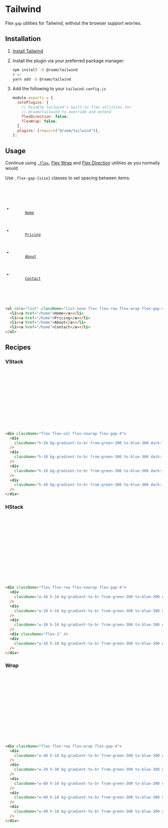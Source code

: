 
# Tailwind

Flex `gap` utilities for Tailwind, without the browser support worries.

<DividerGrid variant="tailwind" />

## Installation

1. [Install Tailwind](https://tailwindcss.com/docs/installation)
2. Install the plugin via your preferred package manager:
   ```sh
   npm install -D @raam/tailwind
   # or
   yarn add -D @raam/tailwind
   ```
3. Add the following to your `tailwind.config.js`

   ```js
   module.exports = {
     corePlugins: {
       // Disable tailwind's built-in flex utilities for
       // @raam/tailwind to override and extend
       flexDirection: false,
       flexWrap: false,
     },
     plugins: [require("@raam/tailwind")],
   };
   ```

## Usage

Continue using [`.flex`][tailwind:display], [Flex Wrap][tailwind:flex-wrap] and [Flex Direction][tailwind:flex-direction] utilities as you normally would

Use `.flex-gap-{size}` classes to set spacing between items.

<Code>
  <ul role="list" className="list-none flex flex-row flex-wrap flex-gap-4">
    <li>
      <a href="/home">Home</a>
    </li>
    <li>
      <a href="/home">Pricing</a>
    </li>
    <li>
      <a href="/home">About</a>
    </li>
    <li>
      <a href="/home">Contact</a>
    </li>
  </ul>
</Code>

```html
<ul role="list" className="list-none flex flex-row flex-wrap flex-gap-4">
  <li><a href="/home">Home</a></li>
  <li><a href="/home">Pricing</a></li>
  <li><a href="/home">About</a></li>
  <li><a href="/home">Contact</a></li>
</ul>
```

## Recipes

### VStack

<Code>
  <div className="flex flex-col flex-nowrap flex-gap-4">
    <div className="h-10 bg-gradient-to-br from-green-300 to-blue-300 dark:from-green-800 dark:to-blue-800 rounded-md" />
    <div className="h-10 bg-gradient-to-br from-green-300 to-blue-300 dark:from-green-800 dark:to-blue-800 rounded-md" />
    <div className="h-10 bg-gradient-to-br from-green-300 to-blue-300 dark:from-green-800 dark:to-blue-800 rounded-md" />
    <div className="h-10 bg-gradient-to-br from-green-300 to-blue-300 dark:from-green-800 dark:to-blue-800 rounded-md" />
  </div>
</Code>

```html
<div className="flex flex-col flex-nowrap flex-gap-4">
  <div
    className="h-10 bg-gradient-to-br from-green-300 to-blue-300 dark:from-green-800 dark:to-blue-800 rounded-md"
  />
  <div
    className="h-10 bg-gradient-to-br from-green-300 to-blue-300 dark:from-green-800 dark:to-blue-800 rounded-md"
  />
  <div
    className="h-10 bg-gradient-to-br from-green-300 to-blue-300 dark:from-green-800 dark:to-blue-800 rounded-md"
  />
  <div
    className="h-10 bg-gradient-to-br from-green-300 to-blue-300 dark:from-green-800 dark:to-blue-800 rounded-md"
  />
</div>
```

### HStack

<Code>
  <div className="flex flex-row flex-nowrap flex-gap-4">
    <div className="w-10 h-10 bg-gradient-to-br from-green-300 to-blue-300 dark:from-green-800 dark:to-blue-800 rounded-md" />
    <div className="w-10 h-10 bg-gradient-to-br from-green-300 to-blue-300 dark:from-green-800 dark:to-blue-800 rounded-md" />
    <div className="w-10 h-10 bg-gradient-to-br from-green-300 to-blue-300 dark:from-green-800 dark:to-blue-800 rounded-md" />
    <div className="flex-1" />
    <div className="w-10 h-10 bg-gradient-to-br from-green-300 to-blue-300 dark:from-green-800 dark:to-blue-800 rounded-md" />
  </div>
</Code>

```html
<div className="flex flex-row flex-nowrap flex-gap-4">
  <div
    className="w-10 h-10 bg-gradient-to-br from-green-300 to-blue-300 dark:from-green-800 dark:to-blue-800 rounded-md"
  />
  <div
    className="w-10 h-10 bg-gradient-to-br from-green-300 to-blue-300 dark:from-green-800 dark:to-blue-800 rounded-md"
  />
  <div
    className="w-10 h-10 bg-gradient-to-br from-green-300 to-blue-300 dark:from-green-800 dark:to-blue-800 rounded-md"
  />
  <div className="flex-1" />
  <div
    className="w-10 h-10 bg-gradient-to-br from-green-300 to-blue-300 dark:from-green-800 dark:to-blue-800 rounded-md"
  />
</div>
```

### Wrap

<Code>
  <div className="flex flex-row flex-wrap flex-gap-4">
    <div className="w-40 h-10 bg-gradient-to-br from-green-300 to-blue-300 dark:from-green-800 dark:to-blue-800 rounded-md" />
    <div className="w-20 h-30 bg-gradient-to-br from-green-300 to-blue-300 dark:from-green-800 dark:to-blue-800 rounded-md" />
    <div className="w-80 h-10 bg-gradient-to-br from-green-300 to-blue-300 dark:from-green-800 dark:to-blue-800 rounded-md" />
    <div className="w-60 h-10 bg-gradient-to-br from-green-300 to-blue-300 dark:from-green-800 dark:to-blue-800 rounded-md" />
    <div className="w-40 h-10 bg-gradient-to-br from-green-300 to-blue-300 dark:from-green-800 dark:to-blue-800 rounded-md" />
  </div>
</Code>

```html
<div className="flex flex-row flex-wrap flex-gap-4">
  <div
    className="w-40 h-10 bg-gradient-to-br from-green-300 to-blue-300 dark:from-green-800 dark:to-blue-800 rounded-md"
  />
  <div
    className="w-20 h-30 bg-gradient-to-br from-green-300 to-blue-300 dark:from-green-800 dark:to-blue-800 rounded-md"
  />
  <div
    className="w-80 h-10 bg-gradient-to-br from-green-300 to-blue-300 dark:from-green-800 dark:to-blue-800 rounded-md"
  />
  <div
    className="w-60 h-10 bg-gradient-to-br from-green-300 to-blue-300 dark:from-green-800 dark:to-blue-800 rounded-md"
  />
  <div
    className="w-40 h-10 bg-gradient-to-br from-green-300 to-blue-300 dark:from-green-800 dark:to-blue-800 rounded-md"
  />
</div>
```

[tailwind:display]: https://tailwindcss.com/docs/display
[tailwind:flex-wrap]: https://tailwindcss.com/docs/flex-wrap
[tailwind:flex-direction]: https://tailwindcss.com/docs/flex-direction
